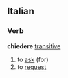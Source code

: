 ==Italian==
===Verb===
'''chiedere''' [[transitive]]
# to [[ask]] (for)
# to [[request]]
{{it-conj-ere|chied|Avere}}